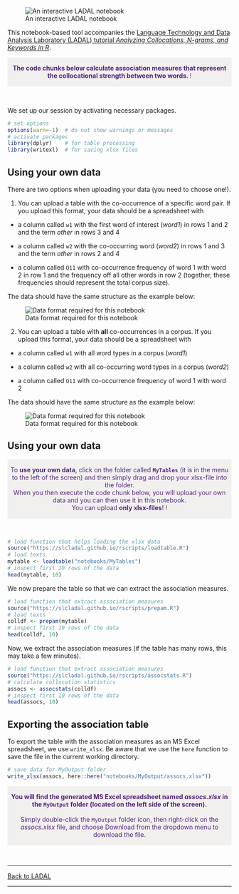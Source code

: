 
![An interactive LADAL notebook](https://slcladal.github.io/images/uq1.jpg)


This notebook-based tool accompanies the [Language Technology and Data Analysis Laboratory (LADAL) tutorial *Analyzing Collocations, N-grams, and Keywords in R*](https://ladal.edu.au/coll.html). 

<div class="warning" style='padding:0.1em; background-color: rgba(215,209,204,.3); color:#51247a'>
<span>
<p style='margin-top:1em; text-align:center'>
<b>The code chunks below calculate association measures that represent the collocational strength between two words. </b>! 
<br>
</p>
<p style='margin-left:1em;'>
</p></span>
</div>

<br>

We set up our session by activating necessary packages. 


```r
# set options
options(warn=-1)  # do not show warnings or messages
# activate packages
library(dplyr)    # for table processing
library(writexl)  # for saving xlsx files
```


## Using your own data

There are two options when uploading your data (you need to choose one!). 

1) You can upload a table with the co-occurrence of a specific word pair. If you upload this format, your data should be a spreadsheet  with

+ a column called `w1` with the first word of interest (*word1*) in rows 1 and 2 and the term *other* in rows 3 and 4

+ a column called `w2` with the co-occurring word (*word2*) in rows 1 and 3 and the term *other* in rows 2 and 4

+ a column called `O11` with co-occurrence frequency of word 1 with word 2 in row 1 and the frequency off all other words in row 2 (together, these frequencies should represent the total corpus size).

The data should have the same structure as the example below:

![Data format required for this notebook](https://slcladal.github.io/images/colltb_0.png)


2) You can upload a table with **all** co-occurrences in a corpus. If you upload this format, your data should be a spreadsheet  with

+ a column called `w1` with all word types in a corpus (*word1*)

+ a column called `w2` with all co-occurring word types in a corpus  (*word2*)

+ a column called `O11` with co-occurrence frequency of word 1 with word 2

The data should have the same structure as the example below:

![Data format required for this notebook](https://slcladal.github.io/images/colltb_1.png)


## Using your own data

<div class="warning" style='padding:0.1em; background-color: rgba(215,209,204,.3); color:#51247a'>
<span>
<p style='margin-top:1em; text-align:center'>
To <b>use your own data</b>, click on the folder called <b>`MyTables`</b> (it is in the menu to the left of the screen) and then simply drag and drop your xlsx-file into the folder. <br>When you then execute the code chunk below, you will upload your own data and you can then use it in this notebook.<br>You can upload <b>only xlsx-files</b>! ! 
<br>
</p>
<p style='margin-left:1em;'>
</p></span>
</div>

<br>


```r
# load function that helps loading the xlsx data
source("https://slcladal.github.io/rscripts/loadtable.R")
# load texts
mytable <- loadtable("notebooks/MyTables")
# inspect first 10 rows of the data
head(mytable, 10)
```


We now prepare the table so that we can extract the association measures.


```r
# load function that extract association measures
source("https://slcladal.github.io/rscripts/prepam.R")
# load texts
colldf <- prepam(mytable)
# inspect first 10 rows of the data
head(colldf, 10)
```


Now, we extract the association measures (if the table has many rows, this may take a few minutes).

```r
# load function that extract association measures
source("https://slcladal.github.io/rscripts/assocstats.R")
# calculate collocation statistics
assocs <- assocstats(colldf) 
# inspect first 10 rows of the data
head(assocs, 10)
```


## Exporting the association table

To export the table with the association measures as an MS Excel spreadsheet, we use `write_xlsx`. Be aware that we use the `here` function to  save the file in the current working directory.

```r
# save data for MyOutput folder
write_xlsx(assocs, here::here("notebooks/MyOutput/assocs.xlsx"))
```

<div class="warning" style='padding:0.1em; background-color: rgba(215,209,204,.3); color:#51247a'>
<span>
<p style='margin-top:1em; text-align:center'>
<b>You will find the generated MS Excel spreadsheet named *assocs.xlsx* in the `MyOutput` folder (located on the left side of the screen).</b> <br><br>Simply double-click the `MyOutput` folder icon, then right-click on the *assocs.xlsx* file, and choose Download from the dropdown menu to download the file. <br>
</p>
<p style='margin-left:1em;'>
</p></span>
</div>

<br>



***

[Back to LADAL](https://ladal.edu.au/coll.html)

***



